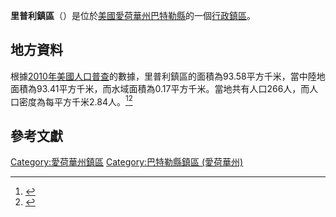 {{noteTA
|G1=USState
|G2=地名
|G3=Unit
}}
{{Infobox settlement
|official_name            = 里普利鎮區
|native_name = Ripley Township
|settlement_type          = [[行政鎮區|行政鎮區]]
|image_skyline            = 
|imagesize                = 
|image_map                = Map highlighting Ripley Township, Butler County, Iowa.svg
|mapsize                  = 250px
|pushpin_map  =USA Iowa
|pushpin_label = 里普利鎮區
|pushpin_label_position   = top
|pushpin_map_caption      = 里普利鎮區在愛荷華州的位置
|subdivision_type         = [[世界政區索引|國家]]
|subdivision_type1        = [[美国州份|州份]]
|subdivision_type2        = [[愛荷華州行政区划|縣]]
|subdivision_name         = [[美国|美国]]
|subdivision_name1        = [[愛荷華州|愛荷華州]]
|subdivision_name2        = [[巴特勒縣_(愛荷華州)|巴特勒縣]]
|elevation_ft             = 945
|elevation_m              = 288
|timezone                 = [[北美中部時區|北美中部時區]]
|area_total_km2           = 93.58
|area_land_km2            = 93.41
|area_water_km2           = 0.17
|area_total_sq_mi         = 
|area_land_sq_mi          = 
|area_water_sq_mi         = 
|population_as_of         = [[2010年美國人口普查|2010]]
|population_footnotes     = 
|population_total         = 266
|population_density_km2   = auto
|population_density_sq_mi = auto
|utc_offset               = -6
|coordinates              = {{coord|42|41|34|N|92|51|00|W|type:city_region:US-AL_source:GNS-enwiki|display=inline,title}}
| coor_pinpoint           = 
| coordinates_footnotes   = 
|timezone_DST             = CDT
|utc_offset_DST           = -5
|postal_code_type         = [[美國郵區編號|郵區編號]]
|postal_code              = 
|area_code                = {{link-en|电话区号319|Area code 319|319}}
|blank_name = [[地名信息系统|GNIS ID]]
|blank_info = 468619
}}
'''里普利鎮區'''（{{lang-en|Ripley Township}}）是位於[[美國|美國]][[愛荷華州|愛荷華州]][[巴特勒縣_(愛荷華州)|巴特勒縣]]的一個[[行政鎮區|行政鎮區]]。

== 地方資料 ==
根據[[2010年美國人口普查|2010年美國人口普查]]的數據，里普利鎮區的面積為93.58平方千米，當中陸地面積為93.41平方千米，而水域面積為0.17平方千米。當地共有人口266人，而人口密度為每平方千米2.84人。<ref name="GR8">{{cite web|url=http://factfinder2.census.gov|publisher=[[美国人口调查局|美国人口调查局]]|accessdate=2011-05-14|title=American FactFinder|archive-date=2013-09-11|archive-url=https://web.archive.org/web/20130911234518/http://factfinder2.census.gov/|dead-url=no}}</ref><ref>{{cite web|url=https://www.citypopulation.de/en/usa/iowa/admin/|title=USA: Iowa (Counties and Townships) - City Population}}</ref>

== 參考文獻 ==
{{reflist}}

{{巴特勒縣 (愛荷華州)}}

{{DEFAULTSORT:Ripley Township}}
[[Category:愛荷華州鎮區|Category:愛荷華州鎮區]]
[[Category:巴特勒縣鎮區_(愛荷華州)|Category:巴特勒縣鎮區 (愛荷華州)]]

{{Iowa-geo-stub}}